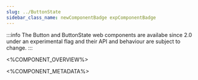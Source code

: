 ```yaml
---
slug: ../ButtonState
sidebar_class_name: newComponentBadge expComponentBadge
---
```


:::info
The Button and ButtonState web components are availabe since 2.0 under an experimental flag and their API and behaviour are subject to change.
:::

<%COMPONENT_OVERVIEW%>

<%COMPONENT_METADATA%>